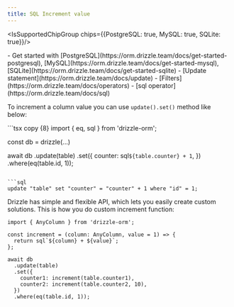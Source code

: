 ```yaml
---
title: SQL Increment value
---
```


<IsSupportedChipGroup chips={{PostgreSQL: true, MySQL: true, SQLite: true}}/>

<Prerequisites>
- Get started with [PostgreSQL](https://orm.drizzle.team/docs/get-started-postgresql), [MySQL](https://orm.drizzle.team/docs/get-started-mysql), [SQLite](https://orm.drizzle.team/docs/get-started-sqlite)
- [Update statement](https://orm.drizzle.team/docs/update)
- [Filters](https://orm.drizzle.team/docs/operators)
- [sql operator](https://orm.drizzle.team/docs/sql)
</Prerequisites>

To increment a column value you can use `update().set()` method like below:

<Section>
```tsx copy {8}
import { eq, sql } from 'drizzle-orm';

const db = drizzle(...)
  
await db
  .update(table)
  .set({
    counter: sql`${table.counter} + 1`,
  })
  .where(eq(table.id, 1));
```

```sql
update "table" set "counter" = "counter" + 1 where "id" = 1;
```
</Section>

Drizzle has simple and flexible API, which lets you easily create custom solutions. This is how you do custom increment function:

```tsx copy
import { AnyColumn } from 'drizzle-orm';

const increment = (column: AnyColumn, value = 1) => {
  return sql`${column} + ${value}`;
};

await db
  .update(table)
  .set({
    counter1: increment(table.counter1),
    counter2: increment(table.counter2, 10),
  })
  .where(eq(table.id, 1));
```
